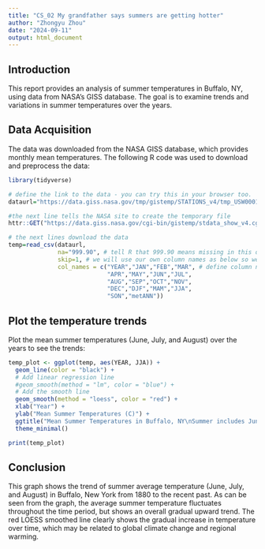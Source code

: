```yaml
---
title: "CS_02 My grandfather says summers are getting hotter"
author: "Zhongyu Zhou"
date: "2024-09-11"
output: html_document
---
```


## Introduction

This report provides an analysis of summer temperatures in Buffalo, NY, using data from NASA's GISS database. The goal is to examine trends and variations in summer temperatures over the years.

## Data Acquisition

The data was downloaded from the NASA GISS database, which provides monthly mean temperatures. The following R code was used to download and preprocess the data:

```r
library(tidyverse)

# define the link to the data - you can try this in your browser too.  Note that the URL ends in .txt.
dataurl="https://data.giss.nasa.gov/tmp/gistemp/STATIONS_v4/tmp_USW00014733_14_0_1/station.csv"

#the next line tells the NASA site to create the temporary file
httr::GET("https://data.giss.nasa.gov/cgi-bin/gistemp/stdata_show_v4.cgi?id=USW00014733&ds=14&dt=1")

# the next lines download the data
temp=read_csv(dataurl, 
              na="999.90", # tell R that 999.90 means missing in this dataset
              skip=1, # we will use our own column names as below so we'll skip the first row
              col_names = c("YEAR","JAN","FEB","MAR", # define column names 
                            "APR","MAY","JUN","JUL",  
                            "AUG","SEP","OCT","NOV",  
                            "DEC","DJF","MAM","JJA",  
                            "SON","metANN"))
```

## Plot the temperature trends

Plot the mean summer temperatures (June, July, and August) over the years to see the trends:

```r
temp_plot <- ggplot(temp, aes(YEAR, JJA)) + 
  geom_line(color = "black") + 
  # Add linear regression line
  #geom_smooth(method = "lm", color = "blue") +
  # Add the smooth line
  geom_smooth(method = "loess", color = "red") + 
  xlab("Year") +                                
  ylab("Mean Summer Temperatures (C)") +                  
  ggtitle("Mean Summer Temperatures in Buffalo, NY\nSummer includes June, July, and August\nData from the Global Historical Climate Network\nRed line is a LOESS smooth") + 
  theme_minimal()  

print(temp_plot)
```

## Conclusion

This graph shows the trend of summer average temperature (June, July, and August) in Buffalo, New York from 1880 to the recent past. As can be seen from the graph, the average summer temperature fluctuates throughout the time period, but shows an overall gradual upward trend. The red LOESS smoothed line clearly shows the gradual increase in temperature over time, which may be related to global climate change and regional warming.